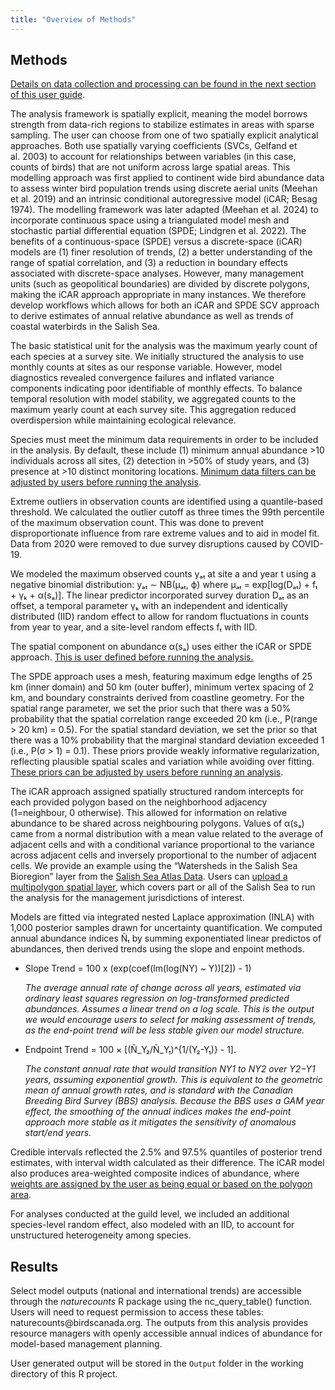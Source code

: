 ```yaml
---
title: "Overview of Methods"
---
```


## Methods {#1.1Intro}

[Details on data collection and processing can be found in the next section of this user guide](#1.1Data).

The analysis framework is spatially explicit, meaning the model borrows strength from data-rich regions to stabilize estimates in areas with sparse sampling. The user can choose from one of two spatially explicit analytical approaches. Both use spatially varying coefficients (SVCs, Gelfand et al. 2003) to account for relationships between variables (in this case, counts of birds) that are not uniform across large spatial areas. This modelling approach was first applied to continent wide bird abundance data to assess winter bird population trends using discrete aerial units (Meehan et al. 2019) and an intrinsic conditional autoregressive model (iCAR; Besag 1974). The modelling framework was later adapted (Meehan et al. 2024) to incorporate continuous space using a triangulated model mesh and stochastic partial differential equation (SPDE; Lindgren et al. 2022). The benefits of a continuous-space (SPDE) versus a discrete-space (iCAR) models are (1) finer resolution of trends, (2) a better understanding of the range of spatial correlation, and (3) a reduction in boundary effects associated with discrete-space analyses. However, many management units (such as geopolitical boundaries) are divided by discrete polygons, making the iCAR approach appropriate in many instances. We therefore develop workflows which allows for both an iCAR and SPDE SCV approach to derive estimates of annual relative abundance as well as trends of coastal waterbirds in the Salish Sea.

The basic statistical unit for the analysis was the maximum yearly count of each species at a survey site. We initially structured the analysis to use monthly counts at sites as our response variable. However, model diagnostics revealed convergence failures and inflated variance components indicating poor identifiable of monthly effects. To balance temporal resolution with model stability, we aggregated counts to the maximum yearly count at each survey site. This aggregation reduced overdispersion while maintaining ecological relevance.

Species must meet the minimum data requirements in order to be included in the analysis. By default, these include (1) minimum annual abundance \>10 individuals across all sites, (2) detection in \>50% of study years, and (3) presence at \>10 distinct monitoring locations. [Minimum data filters can be adjusted by users before running the analysis](#3.1Analysis).

Extreme outliers in observation counts are identified using a quantile-based threshold. We calculated the outlier cutoff as three times the 99th percentile of the maximum observation count. This was done to prevent disproportionate influence from rare extreme values and to aid in model fit. Data from 2020 were removed to due survey disruptions caused by COVID-19.

We modeled the maximum observed counts yₐₜ at site a and year t using a negative binomial distribution: yₐₜ ∼ NB(μₐₜ, ϕ) where μₐₜ = exp\[log(Dₐₜ) + fₜ + γₖ + α(sₐ)\]. The linear predictor incorporated survey duration Dₐₜ as an offset, a temporal parameter γₖ with an independent and identically distributed (IID) random effect to allow for random fluctuations in counts from year to year, and a site-level random effects fₜ with IID.

The spatial component on abundance α(sₐ) uses either the iCAR or SPDE approach. [This is user defined before running the analysis.](#3.1Analysis)

The SPDE approach uses a mesh, featuring maximum edge lengths of 25 km (inner domain) and 50 km (outer buffer), minimum vertex spacing of 2 km, and boundary constraints derived from coastline geometry. For the spatial range parameter, we set the prior such that there was a 50% probability that the spatial correlation range exceeded 20 km (i.e., P(range \> 20 km) = 0.5). For the spatial standard deviation, we set the prior so that there was a 10% probability that the marginal standard deviation exceeded 1 (i.e., P(σ \> 1) = 0.1). These priors provide weakly informative regularization, reflecting plausible spatial scales and variation while avoiding over fitting. [These priors can be adjusted by users before running an analysis](#3.1SPDE).

The iCAR approach assigned spatially structured random intercepts for each provided polygon based on the neighborhood adjacency (1=neighbour, 0 otherwise). This allowed for information on relative abundance to be shared across neighbouring polygons. Values of α(sₐ) came from a normal distribution with a mean value related to the average of adjacent cells and with a conditional variance proportional to the variance across adjacent cells and inversely proportional to the number of adjacent cells. We provide an example using the "Watersheds in the Salish Sea Bioregion" layer from the [Salish Sea Atlas Data](https://salish-sea-atlas-data-wwu.hub.arcgis.com/). Users can [upload a multipolygon spatial layer](#3.1Analysis), which covers part or all of the Salish Sea to run the analysis for the management jurisdictions of interest.

Models are fitted via integrated nested Laplace approximation (INLA) with 1,000 posterior samples drawn for uncertainty quantification. We computed annual abundance indices Ñₜ by summing exponentiated linear predictos of abundances, then derived trends using the slope and enpoint methods.

-   Slope Trend = 100 x (exp(coef(lm(log(NY) \~ Y))\[2\]) - 1)

    *The average annual rate of change across all years, estimated via ordinary least squares regression on log-transformed predicted abundances. Assumes a linear trend on a log scale. This is the output we would encourage users to select for making assessment of trends, as the end-point trend will be less stable given our model structure.*

-   Endpoint Trend = 100 × \[(Ñ_Y₂/Ñ_Y₁)\^{1/(Y₂-Y₁)} - 1\].

    *The constant annual rate that would transition NY1 to NY2 over Y2−Y1 years, assuming exponential growth. This is equivalent to the geometric mean of annual growth rates, and is standard with the Canadian Breeding Bird Survey (BBS) analysis. Because the BBS uses a GAM year effect, the smoothing of the annual indices makes the end-point approach more stable as it mitigates the sensitivity of anomalous start/end years.*

Credible intervals reflected the 2.5% and 97.5% quantiles of posterior trend estimates, with interval width calculated as their difference. The iCAR model also produces area-weighted composite indices of abundance, where [weights are assigned by the user as being equal or based on the polygon area](#3.1.1Analysis).

For analyses conducted at the guild level, we included an additional species-level random effect, also modeled with an IID, to account for unstructured heterogeneity among species.

## Results {#1.2Intro}

Select model outputs (national and international trends) are accessible through the *naturecounts* R package using the nc_query_table() function. Users will need to request permission to access these tables: naturecounts\@birdscanada.org. The outputs from this analysis provides resource managers with openly accessible annual indices of abundance for model-based management planning.

User generated output will be stored in the `Output` folder in the working directory of this R project.
